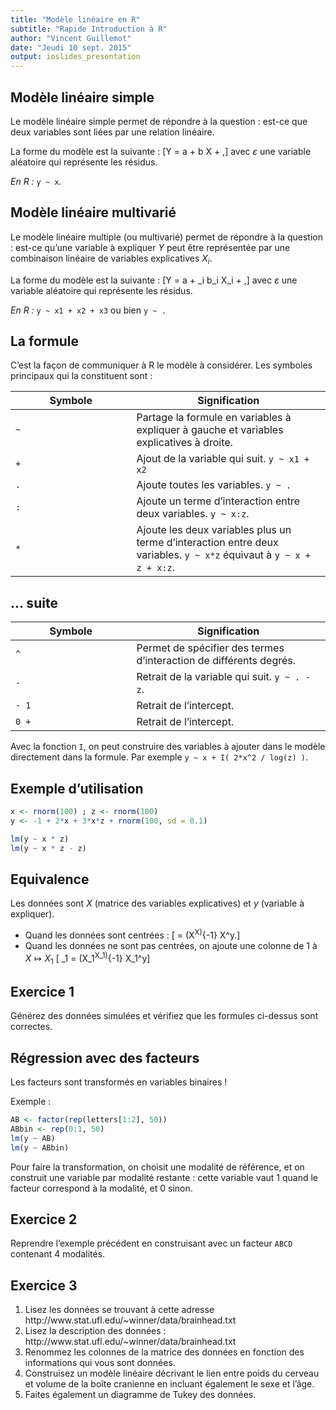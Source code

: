 ```yaml
---
title: "Modèle linéaire en R"
subtitle: "Rapide Introduction à R"
author: "Vincent Guillemot"
date: "Jeudi 10 sept. 2015"
output: ioslides_presentation
---
```


## Modèle linéaire simple

Le modèle linéaire simple permet de répondre à la question : est-ce que deux variables sont liées par une relation linéaire.

La forme du modèle est la suivante :
\[Y = a + b X + \varepsilon,\]
avec $\varepsilon$ une variable aléatoire qui représente les résidus.

*En R :* `y ~ x`.

## Modèle linéaire multivarié

Le modèle linéaire multiple (ou multivarié) permet de répondre à la question : est-ce qu'une variable à expliquer $Y$ peut être représentée par une combinaison linéaire de variables explicatives $X_i$.

La forme du modèle est la suivante :
\[Y = a + \sum_i b_i X_i + \varepsilon,\]
avec $\varepsilon$ une variable aléatoire qui représente les résidus.

*En R :* `y ~ x1 + x2 + x3` ou bien `y ~ .`

## La formule

C'est la façon de communiquer à R le modèle à considérer. Les symboles principaux qui la constituent sont :

Symbole | Signification
-----|--------
`~` | Partage la formule en variables à expliquer à gauche et variables explicatives à droite.
`+` | Ajout de la variable qui suit. `y ~ x1 + x2`
`.` | Ajoute toutes les variables. ` y ~ .`
`:` | Ajoute un terme d'interaction entre deux variables. `y ~ x:z`.
`*` | Ajoute les deux variables plus un terme d'interaction entre deux variables. `y ~ x*z` équivaut à `y ~ x + z + x:z`.

## ... suite

Symbole | Signification
-----|--------
`^` | Permet de spécifier des termes d'interaction de différents degrés.
`-` | Retrait de la variable qui suit. `y ~ . - z`.
` - 1` | Retrait de l'intercept.
`0 + ` | Retrait de l'intercept.

Avec la fonction `I`, on peut construire des variables à ajouter dans le modèle directement dans la formule.
Par exemple `y ~ x + I( 2*x^2 / log(z) )`.

## Exemple d'utilisation

```r
x <- rnorm(100) ; z <- rnorm(100)
y <- -1 + 2*x + 3*x*z + rnorm(100, sd = 0.1)

lm(y ~ x * z)
lm(y ~ x * z - z)
```

## Equivalence

Les données sont $X$ (matrice des variables explicatives) et $y$ (variable à expliquer). 

 * Quand les données sont centrées : \[ \hat \beta = (X^\top X)^{-1} X^\top y.\]
 * Quand les données ne sont pas centrées, on ajoute une colonne de 1 à $X \mapsto X_1$ 
 \[ \hat \beta_1 = (X_1^\top X_1)^{-1} X_1^\top y\]

## Exercice 1

Générez des données simulées et vérifiez que les formules ci-dessus sont correctes.

## Régression avec des facteurs

Les facteurs sont transformés en variables binaires !

Exemple :

```r
AB <- factor(rep(letters[1:2], 50))
ABbin <- rep(0:1, 50)
lm(y ~ AB)
lm(y ~ ABbin)
```

Pour faire la transformation, on choisit une modalité de référence, et on construit une variable par modalité restante : cette variable vaut 1 quand le facteur correspond à la modalité, et 0 sinon.

## Exercice 2

Reprendre l'exemple précédent en construisant avec un facteur `ABCD` contenant 4 modalités.

## Exercice 3

 1. Lisez les données se trouvant à cette adresse http://www.stat.ufl.edu/~winner/data/brainhead.txt
 2. Lisez la description des données : http://www.stat.ufl.edu/~winner/data/brainhead.txt
 3. Renommez les colonnes de la matrice des données en fonction des informations qui vous sont données.
 4. Construisez un modèle linéaire décrivant le lien entre poids du cerveau et volume de la boîte cranienne en incluant également le sexe et l'âge.
 5. Faites également un diagramme de Tukey des données.
